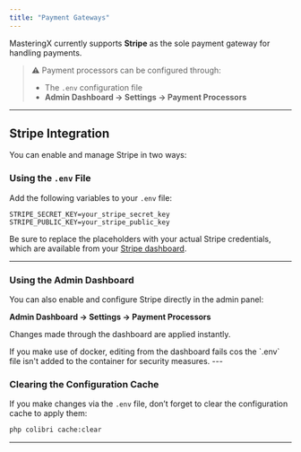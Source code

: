 ```yaml
---
title: "Payment Gateways"
---
```


MasteringX currently supports **Stripe** as the sole payment gateway for handling payments.

> ⚠️ Payment processors can be configured through:  
> - The `.env` configuration file  
> - **Admin Dashboard → Settings → Payment Processors**

---

## Stripe Integration

You can enable and manage Stripe in two ways:

###  Using the `.env` File

Add the following variables to your `.env` file:

```env
STRIPE_SECRET_KEY=your_stripe_secret_key
STRIPE_PUBLIC_KEY=your_stripe_public_key
````

Be sure to replace the placeholders with your actual Stripe credentials, which are available from your [Stripe dashboard](https://dashboard.stripe.com/).

---

###  Using the Admin Dashboard

You can also enable and configure Stripe directly in the admin panel:

**Admin Dashboard → Settings → Payment Processors**

Changes made through the dashboard are applied instantly.

<Warning>
If you make use of docker, editing from the dashboard fails cos the `.env` file isn't added to the container for security measures.
</Warning>
---

###  Clearing the Configuration Cache

If you make changes via the `.env` file, don’t forget to clear the configuration cache to apply them:

```bash
php colibri cache:clear
```

---

[//]: # (## 💡 Need More Gateways?)

[//]: # (Want support for additional payment providers like Paystack, Flutterwave, or PayPal?)
[//]: # (Custom gateway integration is available — [Reach out via terla.me]&#40;https://terla.me&#41;.)

[//]: # (---)


